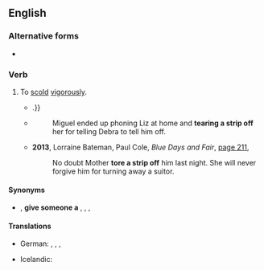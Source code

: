 ==English==

===Alternative forms===
* {{l|en|tear strips off someone}}

===Verb===
{{head|en|verb}}

# {{lb|en|slang}} To [[scold]] [[vigorous]]ly.
#* {{quote-text|lang=en|year=1952|author=New Zealand Parliament|title=Parliamentary Debates|volume=295|page=116|url=https://books.google.com.au/books?id=To0LAQAAIAAJ&q=%22tear+a+strip+off%22%7C%22tears+a+strip+off%22%7C%22tearing+a+strip+off%22%7C%22tore+a+strip+off%22&dq=%22tear+a+strip+off%22%7C%22tears+a+strip+off%22%7C%22tearing+a+strip+off%22%7C%22tore+a+strip+off%22&hl=en&sa=X&ved=0ahUKEwithJO32-_OAhUEsJQKHRjRDR8Q6AEIaTAN|passage=Last night the honourable member for Miramar was going to '''tear a strip off''' the Minister of Works;{{...}}.}}
#* {{quote-text|lang=en|year=2012|author=Kimberley Rose Dawson|title=Carousel: The Relapse: Spinning Out of Control|page=260|url=https://books.google.com.au/books?id=ISPHy9SqJMUC&pg=PA260&dq=%22tear+a+strip+off%22%7C%22tears+a+strip+off%22%7C%22tearing+a+strip+off%22%7C%22tore+a+strip+off%22&hl=en&sa=X&ved=0ahUKEwithJO32-_OAhUEsJQKHRjRDR8Q6AEIUzAJ#v=onepage&q=%22tear%20a%20strip%20off%22%7C%22tears%20a%20strip%20off%22%7C%22tearing%20a%20strip%20off%22%7C%22tore%20a%20strip%20off%22&f=false|passage=But before Debra went out the door behind her she proceeded to '''tear a strip off''' both Miguel and Anna Maria.}}
#*: Miguel ended up phoning Liz at home and '''tearing a strip off''' her for telling Debra to tell him off.
#* '''2013''', Lorraine Bateman, Paul Cole, ''Blue Days and Fair'', [https://books.google.com.au/books?id=iTXNAQAAQBAJ&pg=PA211&dq=%22tear+a+strip+off%22%7C%22tears+a+strip+off%22%7C%22tearing+a+strip+off%22%7C%22tore+a+strip+off%22&hl=en&sa=X&ved=0ahUKEwithJO32-_OAhUEsJQKHRjRDR8Q6AEIRjAH#v=onepage&q=%22tear%20a%20strip%20off%22%7C%22tears%20a%20strip%20off%22%7C%22tearing%20a%20strip%20off%22%7C%22tore%20a%20strip%20off%22&f=false page 211],
#*: No doubt Mother '''tore a strip off''' him last night. She will never forgive him for turning away a suitor.

====Synonyms====
* {{sense|scold vigorously}} {{l|en|excoriate}}, '''give someone a''' {{l|en|dressing-down|}}, {{l|en|haul or rake someone over the coals}}, {{l|en|read someone the riot act}}, {{l|en|tell off|tell someone off}}

====Translations====
{{trans-top|scold vigorously}}
* German: {{t|de|[[heftig]] [[beschimpfen]]}}, {{t|de|ordentlich die Meinung sagen}}, {{t+|de|eine Standpauke halten}}, {{t|de|herunterputzen}}
{{trans-mid}}
* Icelandic: {{t|is|úthúða}}
{{trans-bottom}}